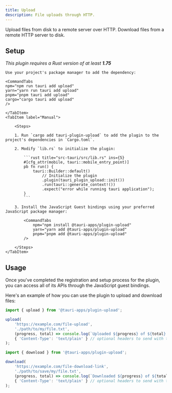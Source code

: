 ```yaml
---
title: Upload
description: File uploads through HTTP.
---
```



<PluginLinks plugin="upload" />

Upload files from disk to a remote server over HTTP. Download files from a remote HTTP server to disk.

## Setup

_This plugin requires a Rust version of at least **1.75**_

<Tabs>
	<TabItem label="Automatic">

    Use your project's package manager to add the dependency:

    <CommandTabs
    npm="npm run tauri add upload"
    yarn="yarn run tauri add upload"
    pnpm="pnpm tauri add upload"
    cargo="cargo tauri add upload"
    />

    </TabItem>
    <TabItem label="Manual">

    	<Steps>

    	1. Run `cargo add tauri-plugin-upload` to add the plugin to the project's dependencies in `Cargo.toml`.

    	2. Modify `lib.rs` to initialize the plugin:

    		```rust title="src-tauri/src/lib.rs" ins={5}
    		#[cfg_attr(mobile, tauri::mobile_entry_point)]
    		pb fn run() {
    			tauri::Builder::default()
    				// Initialize the plugin
    				.plugin(tauri_plugin_upload::init())
        			.run(tauri::generate_context!())
        			.expect("error while running tauri application");
    		}
    		```

    	3. Install the JavaScript Guest bindings using your preferred JavaScript package manager:

    		<CommandTabs
    			npm="npm install @tauri-apps/plugin-upload"
    			yarn="yarn add @tauri-apps/plugin-upload"
    			pnpm="pnpm add @tauri-apps/plugin-upload"
    		/>

    	</Steps>
    </TabItem>

</Tabs>

## Usage

Once you've completed the registration and setup process for the plugin, you can access all of its APIs through the JavaScript guest bindings.

Here's an example of how you can use the plugin to upload and download files:

```js
import { upload } from '@tauri-apps/plugin-upload';

upload(
	'https://example.com/file-upload',
	'./path/to/my/file.txt',
	(progress, total) => console.log(`Uploaded ${progress} of ${total} bytes`), // a callback that will be called with the upload progress
	{ 'Content-Type': 'text/plain' } // optional headers to send with the request
);
```

```js
import { download } from '@tauri-apps/plugin-upload';

download(
	'https://example.com/file-download-link',
	'./path/to/save/my/file.txt',
	(progress, total) => console.log(`Downloaded ${progress} of ${total} bytes`), // a callback that will be called with the download progress
	{ 'Content-Type': 'text/plain' } // optional headers to send with the request
);
```
